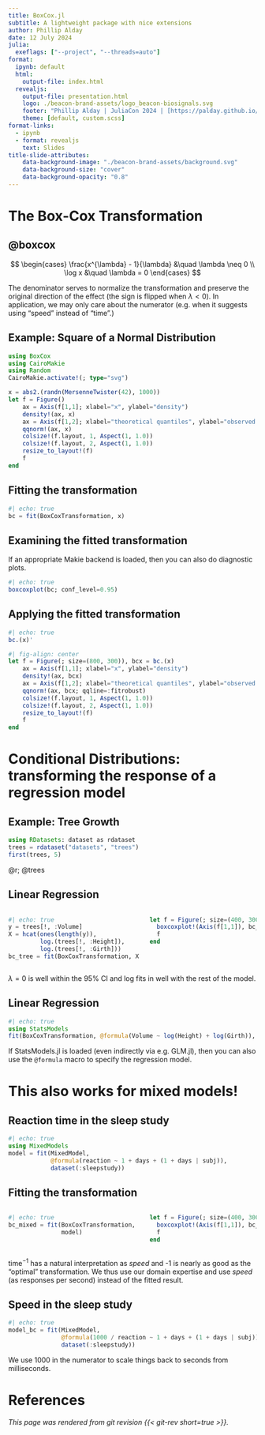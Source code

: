 ```yaml
---
title: BoxCox.jl
subtitle: A lightweight package with nice extensions
author: Phillip Alday
date: 12 July 2024
julia:
  exeflags: ["--project", "--threads=auto"]
format:
  ipynb: default
  html:
    output-file: index.html
  revealjs:
    output-file: presentation.html
    logo: ./beacon-brand-assets/logo_beacon-biosignals.svg
    footer: "Phillip Alday | JuliaCon 2024 | [https://palday.github.io/juliacon2024](https://palday.github.io/juliacon2024/)"
    theme: [default, custom.scss]
format-links:
  - ipynb
  - format: revealjs
    text: Slides
title-slide-attributes:
    data-background-image: "./beacon-brand-assets/background.svg"
    data-background-size: "cover"
    data-background-opacity: "0.8"
---
```


# The Box-Cox Transformation {background-image="./beacon-brand-assets/background.svg" background-opacity="0.8" background-size="cover"}

## @boxcox

$$
\begin{cases}
\frac{x^{\lambda} - 1}{\lambda} &\quad \lambda \neq 0 \\
\log x &\quad \lambda = 0
\end{cases}
$$

The denominator serves to normalize the transformation and preserve the original direction of the effect (the sign is flipped when $\lambda < 0$). In application, we may only care about the numerator (e.g. when it suggests using "speed" instead of "time".)

## Example: Square of a Normal Distribution

```julia
using BoxCox
using CairoMakie
using Random
CairoMakie.activate!(; type="svg")

x = abs2.(randn(MersenneTwister(42), 1000))
let f = Figure()
    ax = Axis(f[1,1]; xlabel="x", ylabel="density")
    density!(ax, x)
    ax = Axis(f[1,2]; xlabel="theoretical quantiles", ylabel="observed values")
    qqnorm!(ax, x)
    colsize!(f.layout, 1, Aspect(1, 1.0))
    colsize!(f.layout, 2, Aspect(1, 1.0))
    resize_to_layout!(f)
    f
end
```

## Fitting the transformation

<!-- :::: {.columns} -->

<!-- ::: {.column width="50%"} -->
```julia
#| echo: true
bc = fit(BoxCoxTransformation, x)
```
<!-- ::: -->

<!-- ::: {.column width="50%"} -->

## Examining the fitted transformation

::: {.callout-note title="Makie extension"}
If an appropriate Makie backend is loaded, then you can also do diagnostic plots.
:::

```julia
#| echo: true
boxcoxplot(bc; conf_level=0.95)
```

<!-- ::: -->

<!-- :::: -->

## Applying the fitted transformation

```julia
#| echo: true
bc.(x)'
```

```julia
#| fig-align: center
let f = Figure(; size=(800, 300)), bcx = bc.(x)
    ax = Axis(f[1,1]; xlabel="x", ylabel="density")
    density!(ax, bcx)
    ax = Axis(f[1,2]; xlabel="theoretical quantiles", ylabel="observed values")
    qqnorm!(ax, bcx; qqline=:fitrobust)
    colsize!(f.layout, 1, Aspect(1, 1.0))
    colsize!(f.layout, 2, Aspect(1, 1.0))
    resize_to_layout!(f)
    f
end
```


# Conditional Distributions: transforming the response of a regression model {background-image="./beacon-brand-assets/background.svg" background-opacity="0.8"}

## Example: Tree Growth

```julia
using RDatasets: dataset as rdataset
trees = rdataset("datasets", "trees")
first(trees, 5)
```

@r; @trees

## Linear Regression


:::: {.columns}

::: {.column width="55%"}


```julia
#| echo: true
y = trees[!, :Volume]
X = hcat(ones(length(y)),
         log.(trees[!, :Height]),
         log.(trees[!, :Girth]))
bc_tree = fit(BoxCoxTransformation, X, y)
```

:::

::: {.column width="45%"}

```julia
let f = Figure(; size=(400, 300))
  boxcoxplot!(Axis(f[1,1]), bc_tree; conf_level=0.95)
  f
end
```

:::

::::

::: {.callout-tip title="Diagnostics matter!"}
$\lambda=0$ is well within the 95% CI and log fits in well with the rest of the model.
:::

## Linear Regression

```julia
#| echo: true
using StatsModels
fit(BoxCoxTransformation, @formula(Volume ~ log(Height) + log(Girth)), trees)
```

::: {.callout-note title="StatsModels extension"}
If StatsModels.jl is loaded (even indirectly via e.g. GLM.jl), then you can also use the `@formula` macro to specify the regression model.
:::

# This also works for mixed models! {background-image="./beacon-brand-assets/background.svg" background-opacity="0.8"}

## Reaction time in the sleep study

```julia
#| echo: true
using MixedModels
model = fit(MixedModel,
            @formula(reaction ~ 1 + days + (1 + days | subj)),
            dataset(:sleepstudy))
```

## Fitting the transformation


:::: {.columns}

::: {.column width="55%"}

```julia
#| echo: true
bc_mixed = fit(BoxCoxTransformation,
               model)
```

:::

::: {.column width="45%"}

```julia
let f = Figure(; size=(400, 300))
  boxcoxplot!(Axis(f[1,1]), bc_mixed; conf_level=0.95)
  f
end
```

:::

::::

::: {.callout-tip title="Diagnostics matter!"}
$\text{time}^{-1}$ has a natural interpretation as *speed* and -1 is nearly as good as the "optimal" transformation.
We thus use our domain expertise and use *speed* (as responses per second) instead of the fitted result.
:::

## Speed in the sleep study

```julia
#| echo: true
model_bc = fit(MixedModel,
               @formula(1000 / reaction ~ 1 + days + (1 + days | subj)),
               dataset(:sleepstudy))
```

::: {.callout-note}
We use 1000 in the numerator to scale things back to seconds from milliseconds.
:::

# References

::: {#refs}

:::

*This page was rendered from git revision {{< git-rev short=true >}}.*
